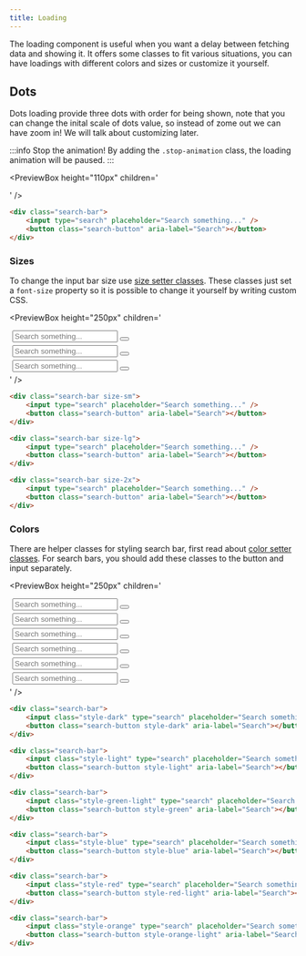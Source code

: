 ```yaml
---
title: Loading
---
```



The loading component is useful when you want a delay between fetching data and showing it. It offers some classes to fit various situations, you can have loadings with different colors and sizes or customize it yourself.

## Dots

Dots loading provide three dots with order for being shown, note that you can change the inital scale of dots value, so instead of zome out we can have zoom in! We will talk about customizing later.

:::info Stop the animation!
By adding the `.stop-animation` class, the loading animation will be paused.
:::

<PreviewBox
	height="110px"
	children='
<!DOCTYPE html>
<html lang="en">
	<head>
		<meta charset="UTF-8" />
		<meta http-equiv="X-UA-Compatible" content="IE=edge" />
		<meta name="viewport" content="width=device-width, initial-scale=1.0" />
		<link rel="stylesheet" href="https://raw.githack.com/amir2mi/FlatifyCSS/master/dist/css/flatify-min.css" />
		<title>Loading</title>
	</head>
	<body>
		<span class="loading"></span>
		<span class="loading stop-animation"></span>
	</body>
</html>
'
/>

```html {1} title="index.html"
<div class="search-bar">
	<input type="search" placeholder="Search something..." />
	<button class="search-button" aria-label="Search"></button>
</div>
```

### Sizes

To change the input bar size use [size setter classes](/docs/helpers/size-setters).
These classes just set a `font-size` property so it is possible to change it yourself by writing custom CSS.

<PreviewBox
	height="250px"
	children='
<!DOCTYPE html>
<html lang="en">
	<head>
		<meta charset="UTF-8" />
		<meta http-equiv="X-UA-Compatible" content="IE=edge" />
		<meta name="viewport" content="width=device-width, initial-scale=1.0" />
		<link rel="stylesheet" href="https://raw.githack.com/amir2mi/FlatifyCSS/master/dist/css/flatify-min.css" />
		<title>Search bar</title>
        <style>
            .search-bar{
                max-width: 20em
            }
        </style>
	</head>
	<body>
        <div class="search-bar size-sm">
            <input type="search" placeholder="Search something..." />
            <button class="search-button" aria-label="Search"></button>
        </div>
        <div class="search-bar size-lg">
            <input type="search" placeholder="Search something..." />
            <button class="search-button" aria-label="Search"></button>
        </div>
        <div class="search-bar size-2x">
            <input type="search" placeholder="Search something..." />
            <button class="search-button" aria-label="Search"></button>
        </div>
	</body>
</html>
'
/>

```html title="index.html"
<div class="search-bar size-sm">
	<input type="search" placeholder="Search something..." />
	<button class="search-button" aria-label="Search"></button>
</div>

<div class="search-bar size-lg">
	<input type="search" placeholder="Search something..." />
	<button class="search-button" aria-label="Search"></button>
</div>

<div class="search-bar size-2x">
	<input type="search" placeholder="Search something..." />
	<button class="search-button" aria-label="Search"></button>
</div>
```

### Colors

There are helper classes for styling search bar, first read about [color setter classes](/docs/helpers/color-setters). For search bars, you should add these classes to the button and input separately.

<PreviewBox
	height="250px"
	children='
<!DOCTYPE html>
<html lang="en">
	<head>
		<meta charset="UTF-8" />
		<meta http-equiv="X-UA-Compatible" content="IE=edge" />
		<meta name="viewport" content="width=device-width, initial-scale=1.0" />
		<link rel="stylesheet" href="https://raw.githack.com/amir2mi/FlatifyCSS/master/dist/css/flatify-min.css" />
		<title>Search bar</title>
        <style>
            .search-bar{
                width: 45%;
                margin: 5px;
            }
        </style>
	</head>
	<body class="flex-center" style="flex-wrap: wrap">
        <div class="search-bar">
            <input class="style-dark" type="search" placeholder="Search something..." />
            <button class="search-button style-dark" aria-label="Search"></button>
        </div>
        <div class="search-bar">
            <input class="style-light" type="search" placeholder="Search something..." />
            <button class="search-button style-light" aria-label="Search"></button>
        </div>
        <div class="search-bar">
            <input class="style-green-light" type="search" placeholder="Search something..." />
            <button class="search-button style-green" aria-label="Search"></button>
        </div>
        <div class="search-bar">
            <input class="style-blue" type="search" placeholder="Search something..." />
            <button class="search-button style-blue" aria-label="Search"></button>
        </div>
        <div class="search-bar">
            <input class="style-red" type="search" placeholder="Search something..." />
            <button class="search-button style-red-light" aria-label="Search"></button>
        </div>
        <div class="search-bar">
            <input class="style-orange" type="search" placeholder="Search something..." />
            <button class="search-button style-orange-light" aria-label="Search"></button>
        </div>
	</body>
</html>
'
/>

```html title="index.html"
<div class="search-bar">
	<input class="style-dark" type="search" placeholder="Search something..." />
	<button class="search-button style-dark" aria-label="Search"></button>
</div>

<div class="search-bar">
	<input class="style-light" type="search" placeholder="Search something..." />
	<button class="search-button style-light" aria-label="Search"></button>
</div>

<div class="search-bar">
	<input class="style-green-light" type="search" placeholder="Search something..." />
	<button class="search-button style-green" aria-label="Search"></button>
</div>

<div class="search-bar">
	<input class="style-blue" type="search" placeholder="Search something..." />
	<button class="search-button style-blue" aria-label="Search"></button>
</div>

<div class="search-bar">
	<input class="style-red" type="search" placeholder="Search something..." />
	<button class="search-button style-red-light" aria-label="Search"></button>
</div>

<div class="search-bar">
	<input class="style-orange" type="search" placeholder="Search something..." />
	<button class="search-button style-orange-light" aria-label="Search"></button>
</div>
```
